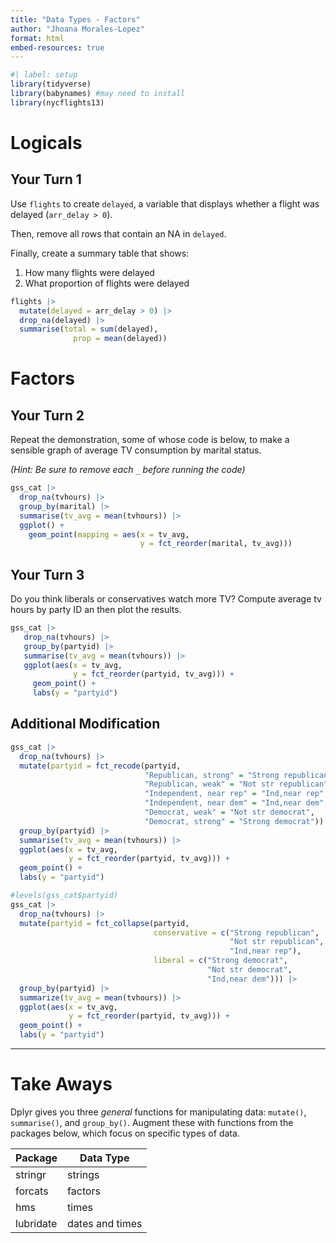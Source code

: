 ```yaml
---
title: "Data Types - Factors"
author: "Jhoana Morales-Lopez"
format: html
embed-resources: true
---
```


```r
#| label: setup
library(tidyverse)
library(babynames) #may need to install
library(nycflights13)
```

# Logicals

## Your Turn 1

Use `flights` to create `delayed`, a variable that displays whether a flight was delayed (`arr_delay > 0`).

Then, remove all rows that contain an NA in `delayed`. 

Finally, create a summary table that shows:

1. How many flights were delayed  
2. What proportion of flights were delayed

```r
flights |>
  mutate(delayed = arr_delay > 0) |>
  drop_na(delayed) |>
  summarise(total = sum(delayed), 
              prop = mean(delayed))
```



# Factors

## Your Turn 2

Repeat the demonstration, some of whose code is below, to make a sensible graph of average TV consumption by marital status.

*(Hint: Be sure to remove each `_` before running the code)*

```r
gss_cat |>
  drop_na(tvhours) |>
  group_by(marital) |>
  summarise(tv_avg = mean(tvhours)) |>
  ggplot() +
    geom_point(mapping = aes(x = tv_avg, 
                             y = fct_reorder(marital, tv_avg)))
```

## Your Turn 3

Do you think liberals or conservatives watch more TV?
Compute average tv hours by party ID an then plot the results.

```r
gss_cat |>
   drop_na(tvhours) |>
   group_by(partyid) |>
   summarise(tv_avg = mean(tvhours)) |>
   ggplot(aes(x = tv_avg, 
              y = fct_reorder(partyid, tv_avg))) +
     geom_point() +
     labs(y = "partyid")

```



## Additional Modification

```r
gss_cat |>
  drop_na(tvhours) |>
  mutate(partyid = fct_recode(partyid,
                              "Republican, strong" = "Strong republican",
                              "Republican, weak" = "Not str republican",
                              "Independent, near rep" = "Ind,near rep",
                              "Independent, near dem" = "Ind,near dem",
                              "Democrat, weak" = "Not str democrat",
                              "Democrat, strong" = "Strong democrat")) |> 
  group_by(partyid) |>
  summarise(tv_avg = mean(tvhours)) |>
  ggplot(aes(x = tv_avg, 
             y = fct_reorder(partyid, tv_avg))) +
  geom_point() + 
  labs(y = "partyid")
```

```r
#levels(gss_cat$partyid)
gss_cat |>
  drop_na(tvhours) |>
  mutate(partyid = fct_collapse(partyid,
                                conservative = c("Strong republican", 
                                                 "Not str republican", 
                                                 "Ind,near rep"),
                                liberal = c("Strong democrat", 
                                            "Not str democrat", 
                                            "Ind,near dem"))) |> 
  group_by(partyid) |>
  summarize(tv_avg = mean(tvhours)) |>
  ggplot(aes(x = tv_avg, 
             y = fct_reorder(partyid, tv_avg))) +
  geom_point() + 
  labs(y = "partyid")
```


***

# Take Aways

Dplyr gives you three _general_ functions for manipulating data: `mutate()`, `summarise()`, and `group_by()`. Augment these with functions from the packages below, which focus on specific types of data.

Package   | Data Type
--------- | --------
stringr   | strings
forcats   | factors
hms       | times
lubridate | dates and times


